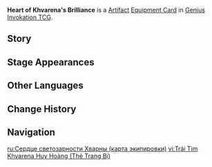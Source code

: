 {{About|the [[Genius Invokation TCG]] Equipment Card|the [[Artifact]]|Heart of Khvarena's Brilliance}}
{{Genius Invokation TCG Infobox
|title     = Heart of Khvarena's Brilliance
|id        = 312021
|image     = Heart of Khvarena's Brilliance Equipment Card.png
|features  =
|type      = Equipment Card
|group     = Artifact
|effect    = '''After this character takes DMG:''' If the character to which this is attached is the active character, then draw 1 card. (Once per Round)
|matching  = 0
|source1   = {{Sold By}}
}}
'''Heart of Khvarena's Brilliance''' is a [[Artifact Card|Artifact]] [[Equipment Card]] in [[Genius Invokation TCG]].

==Story==
{{Description|"If the darkness of death did not threaten it, no life would have any importance.<br>If the waves of forgetfulness did not surge against them, there would be no histories worth recording..."|title=Cleansing of Filth: Heart of Khvarena's Brilliance}}

==Stage Appearances==
{{Genius Invokation TCG Stage Appearances}}

==Other Languages==
{{Other Languages|Heart of Khvarena's Brilliance}}

==Change History==
{{Change History|4.3}}

==Navigation==
{{Genius Invokation TCG Navbox|Equipment Card}}

[[ru:Сердце светозарности Хварны (карта экипировки)]]
[[vi:Trái Tim Khvarena Huy Hoàng (Thẻ Trang Bị)]]